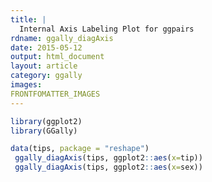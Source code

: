 ```yaml
---
title: |
  Internal Axis Labeling Plot for ggpairs
rdname: ggally_diagAxis
date: 2015-05-12
output: html_document
layout: article
category: ggally
images:
FRONTFOMATTER_IMAGES
---
```


```r
library(ggplot2)
library(GGally)
```

```r
data(tips, package = "reshape")
 ggally_diagAxis(tips, ggplot2::aes(x=tip))
 ggally_diagAxis(tips, ggplot2::aes(x=sex))



```